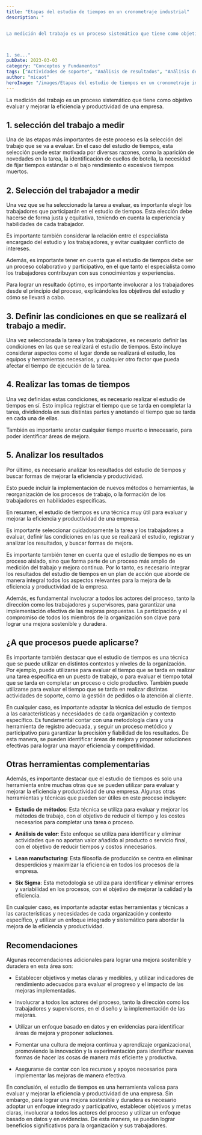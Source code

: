 ```yaml
---
title: "Etapas del estudio de tiempos en un cronometraje industrial"
description: "


La medición del trabajo es un proceso sistemático que tiene como objetivo evaluar y mejorar la eficiencia y productividad de una empresa. 



1. se..."
pubDate: 2023-03-03
category: "Conceptos y Fundamentos"
tags: ["Actividades de soporte", "Análisis de resultados", "Análisis de valor", "analizar resultados", "Apoyos", "Aprendizaje organizacional", "Atención al cliente", "Beneficios", "Ciclos productivos", "Competitividad", "condiciones de trabajo", "Condiciones del trabajo a medir", "Cultura de mejora continua", "eficiencia", "enfoque basado en datos", "Estudio de métodos", "Estudio de tiempos", "estudios de tiempos", "evaluación de tareas", "Experimentación", "Fiabilidad", "Gestión de pedidos", "herramientas complementarias", "Herramientas de registro", "Implementación de mejoras", "Indicadores de rendimiento", "Innovación", "Involucración", "Lean manufacturing", "Medición del trabajo", "Mejora continua", "mejora sostenible.", "Metas", "Metodología", "Objetivos", "objetivos medibles", "Organización", "Participación", "precisión", "proceso sistemático", "Procesos", "Productividad", "recomendaciones", "Recursos", "recursos para la mejora.", "rendimiento", "selección del trabajador", "Selección del trabajador a medir", "selección del trabajo", "Selección del trabajo a medir", "Six Sigma", "Tareas", "tiempos estándar", "tiempos muertos", "Toma de tiempos", "tomas de tiempos", "trabajadores a medir", "Trabajadores."]
author: "micaot"
heroImage: "/images/Etapas del estudio de tiempos en un cronometraje industrial.png"
---
```


La medición del trabajo es un proceso sistemático que tiene como objetivo evaluar y mejorar la eficiencia y productividad de una empresa. 

## 1. selección del trabajo a medir

Una de las etapas más importantes de este proceso es la selección del trabajo que se va a evaluar. En el caso del estudio de tiempos, esta selección puede estar motivada por diversas razones, como la aparición de novedades en la tarea, la identificación de cuellos de botella, la necesidad de fijar tiempos estándar o el bajo rendimiento o excesivos tiempos muertos.

## 2. Selección del trabajador a medir

Una vez que se ha seleccionado la tarea a evaluar, es importante elegir los trabajadores que participarán en el estudio de tiempos. Esta elección debe hacerse de forma justa y equitativa, teniendo en cuenta la experiencia y habilidades de cada trabajador. 

Es importante también considerar la relación entre el especialista encargado del estudio y los trabajadores, y evitar cualquier conflicto de intereses.

Además, es importante tener en cuenta que el estudio de tiempos debe ser un proceso colaborativo y participativo, en el que tanto el especialista como los trabajadores contribuyan con sus conocimientos y experiencias. 

Para lograr un resultado óptimo, es importante involucrar a los trabajadores desde el principio del proceso, explicándoles los objetivos del estudio y cómo se llevará a cabo.

## 3. Definir las condiciones en que se realizará el trabajo a medir.

Una vez seleccionada la tarea y los trabajadores, es necesario definir las condiciones en las que se realizará el estudio de tiempos. Esto incluye considerar aspectos como el lugar donde se realizará el estudio, los equipos y herramientas necesarios, y cualquier otro factor que pueda afectar el tiempo de ejecución de la tarea.

## 4. Realizar las tomas de tiempos

Una vez definidas estas condiciones, es necesario realizar el estudio de tiempos en sí. Esto implica registrar el tiempo que se tarda en completar la tarea, dividiéndola en sus distintas partes y anotando el tiempo que se tarda en cada una de ellas. 

También es importante anotar cualquier tiempo muerto o innecesario, para poder identificar áreas de mejora.

## 5. Analizar los resultados

Por último, es necesario analizar los resultados del estudio de tiempos y buscar formas de mejorar la eficiencia y productividad. 

Esto puede incluir la implementación de nuevos métodos o herramientas, la reorganización de los procesos de trabajo, o la formación de los trabajadores en habilidades específicas.

En resumen, el estudio de tiempos es una técnica muy útil para evaluar y mejorar la eficiencia y productividad de una empresa. 

Es importante seleccionar cuidadosamente la tarea y los trabajadores a evaluar, definir las condiciones en las que se realizará el estudio, registrar y analizar los resultados, y buscar formas de mejora.

Es importante también tener en cuenta que el estudio de tiempos no es un proceso aislado, sino que forma parte de un proceso más amplio de medición del trabajo y mejora continua. Por lo tanto, es necesario integrar los resultados del estudio de tiempos en un plan de acción que aborde de manera integral todos los aspectos relevantes para la mejora de la eficiencia y productividad de la empresa.

Además, es fundamental involucrar a todos los actores del proceso, tanto la dirección como los trabajadores y supervisores, para garantizar una implementación efectiva de las mejoras propuestas. La participación y el compromiso de todos los miembros de la organización son clave para lograr una mejora sostenible y duradera.

## ¿A que procesos puede aplicarse?

Es importante también destacar que el estudio de tiempos es una técnica que se puede utilizar en distintos contextos y niveles de la organización. Por ejemplo, puede utilizarse para evaluar el tiempo que se tarda en realizar una tarea específica en un puesto de trabajo, o para evaluar el tiempo total que se tarda en completar un proceso o ciclo productivo. También puede utilizarse para evaluar el tiempo que se tarda en realizar distintas actividades de soporte, como la gestión de pedidos o la atención al cliente.

En cualquier caso, es importante adaptar la técnica del estudio de tiempos a las características y necesidades de cada organización y contexto específico. Es fundamental contar con una metodología clara y una herramienta de registro adecuada, y seguir un proceso metódico y participativo para garantizar la precisión y fiabilidad de los resultados. De esta manera, se pueden identificar áreas de mejora y proponer soluciones efectivas para lograr una mayor eficiencia y competitividad.

## Otras herramientas complementarias

Además, es importante destacar que el estudio de tiempos es solo una herramienta entre muchas otras que se pueden utilizar para evaluar y mejorar la eficiencia y productividad de una empresa. Algunas otras herramientas y técnicas que pueden ser útiles en este proceso incluyen:

- **Estudio de métodos**: Esta técnica se utiliza para evaluar y mejorar los métodos de trabajo, con el objetivo de reducir el tiempo y los costos necesarios para completar una tarea o proceso.

- **Análisis de valor**: Este enfoque se utiliza para identificar y eliminar actividades que no aportan valor añadido al producto o servicio final, con el objetivo de reducir tiempos y costos innecesarios.

- **Lean manufacturing**: Esta filosofía de producción se centra en eliminar desperdicios y maximizar la eficiencia en todos los procesos de la empresa.

- **Six Sigma**: Esta metodología se utiliza para identificar y eliminar errores y variabilidad en los procesos, con el objetivo de mejorar la calidad y la eficiencia.

En cualquier caso, es importante adaptar estas herramientas y técnicas a las características y necesidades de cada organización y contexto específico, y utilizar un enfoque integrado y sistemático para abordar la mejora de la eficiencia y productividad. 

## Recomendaciones

Algunas recomendaciones adicionales para lograr una mejora sostenible y duradera en esta área son:

- Establecer objetivos y metas claras y medibles, y utilizar indicadores de rendimiento adecuados para evaluar el progreso y el impacto de las mejoras implementadas.

- Involucrar a todos los actores del proceso, tanto la dirección como los trabajadores y supervisores, en el diseño y la implementación de las mejoras.

- Utilizar un enfoque basado en datos y en evidencias para identificar áreas de mejora y proponer soluciones.

- Fomentar una cultura de mejora continua y aprendizaje organizacional, promoviendo la innovación y la experimentación para identificar nuevas formas de hacer las cosas de manera más eficiente y productiva.

- Asegurarse de contar con los recursos y apoyos necesarios para implementar las mejoras de manera efectiva.

En conclusión, el estudio de tiempos es una herramienta valiosa para evaluar y mejorar la eficiencia y productividad de una empresa. Sin embargo, para lograr una mejora sostenible y duradera es necesario adoptar un enfoque integrado y participativo, establecer objetivos y metas claras, involucrar a todos los actores del proceso y utilizar un enfoque basado en datos y en evidencias. De esta manera, se pueden lograr beneficios significativos para la organización y sus trabajadores.